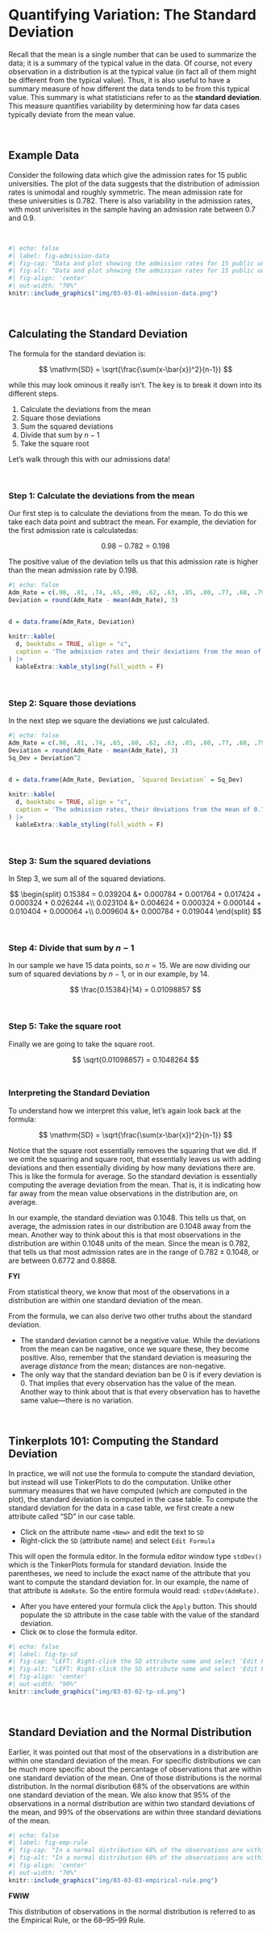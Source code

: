 # Quantifying Variation: The Standard Deviation {-}

Recall that the mean is a single number that can be used to summarize the data; it is a summary of the typical value in the data. Of course, not every observation in a distribution is at the typical value (in fact all of them might be different from the typical value). Thus, it is also useful to have a summary measure of how different the data tends to be from this typical value. This summary is what statisticians refer to as the **standard deviation**. This measure quantifies variability by determining how far data cases typically deviate from the mean value.


<br />


## Example Data {-}

Consider the following data which give the admission rates for 15 public universities. The plot of the data suggests that the distribution of admission rates is unimodal and roughly symmetric. The mean admission rate for these universities is 0.782. There is also variability in the admission rates, with most univerisites in the sample having an admission rate between 0.7 and 0.9.




<br />

```r
#| echo: false
#| label: fig-admission-data
#| fig-cap: "Data and plot showing the admission rates for 15 public universities."
#| fig-alt: "Data and plot showing the admission rates for 15 public universities."
#| fig-align: 'center'
#| out-width: "70%"
knitr::include_graphics("img/03-03-01-admission-data.png")
```

<br />


## Calculating the Standard Deviation {-}

The formula for the standard deviation is:

$$
\mathrm{SD} = \sqrt{\frac{\sum(x-\bar{x})^2}{n-1}}
$$

while this may look ominous it really isn't. The key is to break it down into its different steps.

1. Calculate the deviations from the mean
2. Square those deviations
3. Sum the squared deviations
4. Divide that sum by $n-1$
5. Take the square root

Let's walk through this with our admissions data!

<br />


### Step 1: Calculate the deviations from the mean

Our first step is to calculate the deviations from the mean. To do this we take each data point and subtract the mean. For example, the deviation for the first admission rate is calculatedas:

$$
0.98 - 0.782 = 0.198
$$


The positive value of the deviation tells us that this admission rate is higher than the mean admission rate by 0.198.



```r
#| echo: false
Adm_Rate = c(.98, .81, .74, .65, .80, .62, .63, .85, .80, .77, .68, .79, .88, .81, .92)
Deviation = round(Adm_Rate - mean(Adm_Rate), 3)

  
d = data.frame(Adm_Rate, Deviation)

knitr::kable(
  d, booktabs = TRUE, align = "c",
  caption = 'The admission rates and their deviations from the mean of 0.782.'
) |>
  kableExtra::kable_styling(full_width = F)

```


<br />


### Step 2: Square those deviations

In the next step we square the deviations we just calculated.



```r
#| echo: false
Adm_Rate = c(.98, .81, .74, .65, .80, .62, .63, .85, .80, .77, .68, .79, .88, .81, .92)
Deviation = round(Adm_Rate - mean(Adm_Rate), 3)
Sq_Dev = Deviation^2

  
d = data.frame(Adm_Rate, Deviation, `Squared Deviation` = Sq_Dev)

knitr::kable(
  d, booktabs = TRUE, align = "c",
  caption = 'The admission rates, their deviations from the mean of 0.782, and their squared deviations.'
) |>
  kableExtra::kable_styling(full_width = F)

```



<br />


### Step 3: Sum the squared deviations

In Step 3, we sum all of the squared deviations.

$$
\begin{split}
0.15384 = 0.039204 &+ 0.000784 + 0.001764 + 0.017424 + 0.000324 + 0.026244 +\\
0.023104 &+ 0.004624 + 0.000324 + 0.000144 + 0.010404 + 0.000064 +\\
0.009604 &+ 0.000784 + 0.019044
\end{split}
$$

<br />


### Step 4: Divide that sum by $n-1$

In our sample we have 15 data points, so $n = 15$. We are now dividing our sum of squared deviations by $n-1$, or in our example, by 14.

$$
\frac{0.15384}{14} = 0.01098857
$$

<br />


### Step 5: Take the square root

Finally we are going to take the square root.

$$
\sqrt{0.01098857} = 0.1048264
$$
<!-- SD = .104826 -->
<br />



### Interpreting the Standard Deviation

To understand how we interpret this value, let's again look back at the formula:

$$
\mathrm{SD} = \sqrt{\frac{\sum(x-\bar{x})^2}{n-1}}
$$

Notice that the square root essentially removes the squaring that we did. If we omit the squaring and square root, that essentially leaves us with adding deviations and then essentially dividing by how many deviations there are. This is like the formula for average. So the standard deviation is essentially computing the average deviation from the mean. That is, it is indicating how far away from the mean value observations in the distribution are, on average.

In our example, the standard deviation was 0.1048. This tells us that, on average, the admission rates in our distribution are 0.1048 away from the mean. Another way to think about this is that most observations in the distribution are within 0.1048 units of the mean. Since the mean is 0.782, that tells us that most admission rates are in the range of $0.782 \pm 0.1048$, or are between 0.6772 and 0.8868. 


:::protip
**FYI**

From statistical theory, we know that most of the observations in a distribution are within one standard deviation of the mean. 
:::


From the formula, we can also derive two other truths about the standard deviation. 

- The standard deviation cannot be a negative value. While the deviations from the mean can be nagative, once we square these, they become positive. Also, remember that the standard deviation is measuring the average *distance* from the mean; distances are non-negative.
- The only way that the standard deviation ban be 0 is if every deviation is 0. That implies that every observation has the value of the mean. Another way to think about that is that every observation has to havethe same value---there is no variation.


<br />


## Tinkerplots 101: Computing the Standard Deviation

In practice, we will not use the formula to compute the standard deviation, but instead will use TinkerPlots to do the computation. Unlike other summary measures that we have computed (which are computed in the plot), the standard deviation is computed in the case table. To compute the standard deviation for the data in a case table, we first create a new attribute called "SD" in our case table.

- Click on the attribute name `<New>` and edit the text to `SD`
- Right-click the `SD` (attribute name) and select `Edit Formula`

This will open the formula editor. In the formula editor window type `stdDev()` which is the TinkerPlots formula for standard deviation. Inside the parentheses, we need to include the exact name of the attribute that you want to compute the standard deviation for. In our example, the name of that attribute is `AdmRate`. So the entire formula would read: `stdDev(AdmRate)`. 

- After you have entered your formula click the `Apply` button. This should populate the `SD` attribute in the case table with the value of the standard deviation.
- Click `OK` to close the formula editor.



```r
#| echo: false
#| label: fig-tp-sd
#| fig-cap: "LEFT: Right-click the SD attribute name and select 'Edit Formula'. RIGHT: Write the formula for computing the standard deviation in the formula editor."
#| fig-alt: "LEFT: Right-click the SD attribute name and select 'Edit Formula'. RIGHT: Write the formula for computing the standard deviation in the formula editor."
#| fig-align: 'center'
#| out-width: "90%"
knitr::include_graphics("img/03-03-02-tp-sd.png")
```

<br />


## Standard Deviation and the Normal Distribution

Earlier, it was pointed out that most of the observations in a distribution are within one standard deviation of the mean. For specific distributions we can be much more specific about the percantage of observations that are within one standard deviation of the mean. One of those distributions is the normal distribution. In the normal disribution 68% of the observations are within one standard deviation of the mean. We also know that 95% of the observations in a normal distribution are within two standard deviations of the mean, and 99% of the observations are within three standard deviations of the mean.



```r
#| echo: false
#| label: fig-emp-rule
#| fig-cap: "In a normal distribution 68% of the observations are within one standard deviation of the mean, 95% of the observations are within two standard deviations of the mean, and 99% of the observations are within three standard deviations of the mean."
#| fig-alt: "In a normal distribution 68% of the observations are within one standard deviation of the mean, 95% of the observations are within two standard deviations of the mean, and 99% of the observations are within three standard deviations of the mean."
#| fig-align: 'center'
#| out-width: "70%"
knitr::include_graphics("img/03-03-03-empirical-rule.png")
```


:::protip
**FWIW**

This distribution of observations in the normal distribution is referred to as the Empirical Rule, or the 68--95--99 Rule.
:::


<!-- Another fun fact about the normal distribution is that you can always estimate the value of the standard deviation from a plot---even if you aren't initially given its value. To do this, we  -->


<br />




